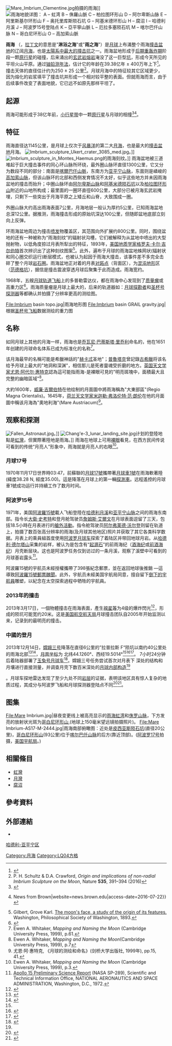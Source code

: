 {{coord|32.8|N|15.6|W|globe:Moon|display=title}}
{{Infobox Lunar mare
|name=雨海
|image=[[Image:Imbrium_location.jpg|200px]]
|caption=顯示雨海所在位置的地圖。
|eponym=沐浴之海或雨之海
|latitude=32.8
|N_or_S= N
|longitude=15.6
|E_or_W=W
|diameter=1145公里(711英里)|<ref name=USGS>{{cite web |title=Moon Mare/Maria |publisher=USGS Astrogeology |work=Gazetteer of Planetary Nomenclature |url=http://planetarynames.wr.usgs.gov/SearchResults?target=MOON&featureType=Mare%2C%20maria |accessdate=2010-08-20}}</ref>
}}

[[Image:Mare_Imbrium_Clementine.jpg|thumb]]拍摄的雨海]]
[[Image:Imbrium map.png|thumb|雨海地貌详图：
<br />
'''A''' – [[虹湾|虹湾]]
<br />
'''B''' – [[侏羅山脈_(月球)|侏羅山脈]]
<br />
'''C''' – [[柏拉图坑|柏拉图环形山]]
<br />
'''D''' – [[阿尔卑斯山脉|阿尔卑斯山脉]]
<br />
'''E''' – [[阿里斯基尔环形山|阿里斯基尔环形山]]
<br />
'''F''' – [[奥托里库斯陨石坑|奥托里库斯陨石坑]]
<br />
'''G''' – [[阿基米德坑|阿基米德环形山]]
<br />
'''H''' – [[凋沼|腐沼]]
<br />
'''I''' – [[哈德利月溪|哈德利月溪]]
<br />
'''J''' – [[阿波罗15号|阿波罗15号]]登陆点
<br />
'''K''' – [[亞平寧山脈_(月球)|亞平寧山脈]]
<br />
'''L''' – [[厄拉多塞陨石坑|厄拉多塞陨石坑]]
<br />
'''M''' – [[喀尔巴仟山脉|喀尔巴仟山脉]] 
<br />
'''N''' – [[哥白尼环形山|哥白尼环形山]]
<br />
'''O''' – [[高加索山脈_(月球)|高加索山脈]]]]

'''雨海''' （{{lang-la|Mare Imbrium}}，[[拉丁文|拉丁文]]的意思是"'''淋浴之海'''"或"'''雨之海'''"）是[[月球|月球]]上布滿整个雨海[[撞击盆地|撞击盆地]]的辽阔[[月海|月海]]，也是[[太阳系最大撞击坑列表|太陽系中最大的撞击坑]]之一。雨海盆地形成于[[后期重轰炸期|后期重轰炸期]]阶段一颗[[原行星|原行星]]的碰撞，后来涌出的[[玄武岩|玄武岩]][[熔岩|熔岩]]淹没了这一巨型[[撞击坑|坑]]，形成今天所见的平坦火山平原。通过[[铀铅测年法|铀铅测年法]]，估计它的年龄在39.38亿年 ± 400万年上下<ref>{{Cite journal | doi = 10.1111/maps.12395| title = High resolution U-Pb ages of Ca-phosphates in Apollo 14 breccias: Implications for the age of the Imbrium impact| journal = Meteoritics & Planetary Science| volume = 49| issue = 12| pages = 2241–2251| year = 2014| last1 = Merle | first1 = R. E.| last2 = Nemchin | first2 = A. A.| last3 = Grange | first3 = M. L.| last4 = Whitehouse | first4 = M. J.| last5 = Pidgeon | first5 = R. T.|bibcode = 2014M&PS...49.2241M }}</ref>。撞击天体的直径估计约为250 ± 25 公里<ref>P. H. Schultz & D.A. Crawford, ''Origin and implications of non-radial Imbrium Sculpture on the Moon'', Nature '''535''', 391–394 (2016)</ref>。月球月海中的特征较其它区域更少，因为熔化的岩浆填平了撞击坑并形成一个相对较平整的表面。但就雨海而言，由于后续事件改变了表面地貌，它已远不如原先那样平坦了。

==起源==
雨海可能形成于38亿年前，[[小行星带|小行星带]]中一颗[[原行星|原行星]]与月球的相撞<ref>{{Cite journal|last=Schultz|first=Peter H.|last2=Crawford|first2=David A.|date=2016-07-21|title=Origin and implications of non-radial Imbrium Sculpture on the Moon|url=http://www.nature.com/nature/journal/v535/n7612/full/nature18278.html|journal=Nature|language=en|volume=535|issue=7612|pages=391–394|doi=10.1038/nature18278|issn=0028-0836|pmid=27443741|bibcode = 2016Natur.535..391S }}</ref><ref>{{Cite web|url=https://news.brown.edu/articles/2016/07/imbrium|title=Asteroid that formed Moon’s Imbrium Basin may have been protoplanet-sized {{!}} News from Brown|website=news.brown.edu|access-date=2016-07-22}}</ref>。

== 特征 ==
雨海直径达1145公里，是月球上仅次于[[风暴洋|风暴洋]]的第二大[[月海|月海]]，也是最大的[[撞击盆地|撞击盆地]]月海。
[[Image:Imbrium_sculpture_Ukert_crater_3085_med.jpg|thumb]]。]]
[[File:Imbrium_sculpture_in_Montes_Haemus.png|thumb]]的雨海刻纹。]]
雨海盆地被三道堆起于巨大撞击事件的同心环山脉所环绕，最外圈山脉环直径1300公里，它又分为数段不同的部分：南面是[[喀爾巴仟山脈|喀爾巴仟山脈]]，东南方为[[亞平寧山脈_(月球)|亚平宁山脉]]，东面则是嶙峻的[[高加索山脈_(月球)|高加索山脉]]，但该山脉环的北部和西侧发育情况不太好，似乎这些地方并未因雨海盆地的撞击而抬升；中圈山脉环由[[阿爾卑斯山脈_(月球)|阿尔卑斯山脉]]和[[阿基米德陨石坑|阿基米德陨石坑]]以及[[柏拉图坑|柏拉图环形山]]附近的山地所构成；最里面的一圈环直徑600公里，大部分已被月海玄武岩掩埋，只剩下一些突出于月海平原之上矮丘和山脊，大致围成一圈。

外圈山脉大约高出雨海表面7公里，月海地层一般认为厚约5公里，已知雨海盆地总深12公里。据推测，雨海撞击形成的原始坑深达100公里，但随即盆地底部立刻向上反弹。

环雨海盆地周边为撞击[[喷发|喷发]]物覆盖区，其范围向外扩展约800公里。同时，围绕盆地的还有一种被称为“雨海刻纹”的辐射状沟槽，它们被解释为从盆地中喷出的大型抛射物，以低角度掠过月表所犁出的特征，1893年，[[美国|美国]][[地质学家|地质学家]][[G·K·吉尔伯特|格罗夫·卡尔·吉尔伯特]]首次辨识出了这种刻纹图案<ref>Gilbert, Grove Karl. [https://catalog.hathitrust.org/Record/100359666 The moon's face, a study of the origin of its features.] Washington, Philosophical Society of Washington, 1893.</ref>。此外，遍布于月球的雨海盆地蛛网状(辐射状和同心圈交织运行)断层模式，也被认为起因于雨海大撞击，该事件差不多完全击碎了整个月球[[岩石圈|岩石圈]]。雨海盆地正对着的月表[[对跖点|对跖点]]（背面区），为[[混沌地形|混沌地形]]区（[[范德格坑|范德格坑]]），据信是撞击震波穿透月球后聚集于此而造成。雨海宽约{{convert|750|mi|km}}。

1968年，五艘[[月球轨道计划|月球轨道飞船]]上的多普勒雷达仪，都在雨海中心发现到了[[质量瘤|质量瘤]]或高重力区<ref>{{cite journal | doi = 10.1126/science.161.3842.680 | title = Mascons: Lunar Mass Concentrations | year = 1968 | author = P. M. Muller, W. L. Sjogren | journal = Science | volume =  161 | issue = 3842  | pages = 680–684 | pmid=17801458|bibcode = 1968Sci...161..680M }}</ref>。雨海质量瘤是月球上最大的，后来的轨道器如：[[月球探勘者|月球探勘者]]和[[重力回溯及内部结构实验室|圣杯号探测器]]等都确认并拍摄了分辨率更高的测绘图。

<gallery heights="240px" mode="packed">
File:Imbrium basin topo.jpg|雨海地形图
File:Imbrium basin GRAIL gravity.jpg|根据[[重力回溯及内部结构实验室|圣杯号飞船]]数据测绘的重力图
</gallery>

== 名称 ==
如同月球上其他的月海一样，雨海也是[[乔瓦尼·巴蒂斯塔·里乔利|乔瓦尼·巴蒂斯塔·里乔利]]命名的，他在1651年创建的月球命名体系已成为标准化的名称<ref>Ewen A. Whitaker, ''Mapping and Naming the Moon'' (Cambridge University Press, 1999), p.61.</ref>。

该月海最早的名稱可能是希臘神話的"[[赫卡忒|赫卡忒]]圣地"；[[普魯塔克|普魯塔克]]曾記錄[[古希臘|古希臘]]将该名给予月球上最大的"地洞和深渊"，相信那儿是死者靈魂受折磨的地方。[[英国|英国]][[天文学家|天文学家]][[尤恩·阿代尔·惠特克|尤恩·阿代尔·惠特克]]認為這可能指雨海-是裸眼可見的"明亮斑塊中，面積最大且完整的幽暗區域"<ref>Ewen A. Whitaker, ''Mapping and Naming the Moon''(Cambridge University Press, 1999), p.7</ref>。

大約1600年，[[威廉·吉爾伯特|威廉·吉爾伯特]]在他绘制的月面圖中將雨海稱為"大東部區"(Regio Magna Orientalis)。1645年，[[荷兰|荷兰]][[天文学家|天文学家]][[米迦勒·弗洛伦特·范·朗伦|米迦勒·弗洛伦特·范·朗伦]]在他的月面圖中稱该月海為"奧地利海"(Mare Austriacum)<ref>尤恩·阿·惠特克, 《月球的测绘和命名》(剑桥大学出版社, 1999年), pp.15, 41.</ref>。

== 观察和探测 ==
[[File:Fallen_Astronaut.jpg|thumb]]。]] 
[[File:Chang'e-3_lunar_landing_site.jpg|thumb]]计划的登陸地點是[[虹灣|虹灣]]，但實際著陸地是雨海。]]
雨海在地球上可用[[肉眼|裸眼]]看見，在西方民间传说可看到的传统“月亮人”形象中，雨海就是月亮人的右眼<ref>Ewen A. Whitaker, ''Mapping and Naming the Moon'' (Cambridge University Press, 1999), p.3.</ref>。
===月球17号===
1970年11月17日世界時03:47，前蘇聯的[[月球17號|月球17號]]攜帶著[[月球車1號|月球車1號]]在雨海軟著陸(緯度38.28 N, 經度35.00)。這是降落在月球上的第一輛[[探測車|探測車]]。远程遙控的月球車1號成功运行并持續工作了数月时间。

===阿波罗15号===
1971年，美国[[阿波羅15號|阿波羅15號]]載人飞船登陸在[[哈德利月溪|哈德利月溪]]和[[亚平宁山脉_(月球)|亚平宁山脉]]之间的雨海东南部。指令长[[大衛·史考特|大衛·史考特]]和登月舱驾驶员[[詹姆斯·艾爾文|詹姆斯·艾爾文]]在月球表面逗留了三天，包括18.5小時在月表进行的[[艙外活動|艙外活動]]。指令舱驾驶员[[阿尔弗莱德·沃尔登|阿尔弗莱德·沃尔登]]则留在轨道上，拍摄了数百张高分辨率的雨海(及月球其他地区)照片并获取了其它各类科学数据。月表上的乘員組首度使用[[阿波罗月球车|阿波罗月球车]]探索了着陆区并带回地球{{convert|77|kg}}月岩。从[[哈德利·德尔塔山|哈德利·德尔塔山]]采集的岩样，被认为是包含有“[[起源石|起源石]]”的前雨海纪（[[酒海纪|酒海纪]]或[[前酒海纪|前酒海纪]]）月壳断层块。这也是阿波罗任务仅到访过的一条月溪，观察了溪壁中可看到的月球基岩露头<ref>[https://www.hq.nasa.gov/alsj/a15/as15psr.pdf Apollo 15 Preliminary Science Report] (NASA SP-289), Scientific and Technical Information Office, NATIONAL AERONAUTICS AND SPACE ADMINISTRATION, Washington, D.C., 1972.</ref>。

阿波羅15號的宇航员未經授權攜帶了398張紀念郵票，並在返回地球後推銷 —這導致[[阿波羅15號郵票醜聞|阿波羅15號郵票醜聞]]。此外，宇航员未經美国宇航局同意，擅自留下[[倒下的宇航員|倒下的宇航員]]雕塑，以紀念在太空探索過程中牺牲的宇航員。

=== 2013年的撞击 ===
2013年3月17日，一個物體撞击在雨海表面，產生[[視星等|視星等]]为4级的爆炸閃光<ref name="impact2013">{{cite web
  |date=May 17, 2013
  |title=Bright Explosion on the Moon
  |publisher=Science@NASA
  |author=Dr. Tony Phillips
  |url=http://science.nasa.gov/science-news/science-at-nasa/2013/16may_lunarimpact/
  |accessdate=2013-05-19}}</ref>，形成的陨坑可能宽约20米。这是[[美国航空航天局|美国航空航天局]]月球撞击团队自2005年开始监测以来，记录到的最明亮的撞击。

=== 中國的登月 ===
{{Main|嫦娥三號|玉兔號月球車}}
2013年12月14日，[[嫦娥三号|嫦娥三号]]降落在直径6公里的”拉普拉斯 F“陨坑以南约40公里处的雨海北部<ref>{{cite web | url = http://planetary.s3.amazonaws.com/assets/images/3-moon/20131214_change_landing_location.jpg | title = Chang'e 3 landing coordinates | accessdate = 2013-12-15 | date = 14 December 2013 | work = China News (CN)}}</ref><ref name='Landing in Mare Imbrium'>{{cite news | author1 = Emily Lakdawalla |author2=Phil Stooke | title = Chang'e 3 has successfully landed on the Moon! | date = December 2013 | url = http://www.planetary.org/blogs/emily-lakdawalla/2013/12140619-change-3-has-successfully-landed.html | work = The Planetary Society | accessdate = 2013-12-15}}</ref>，[[月面坐标|月面坐标]]为 北纬44.1260°、西经19.5014°<ref name='Landing in Mare Imbrium'/><ref>{{cite web | url = http://www.spaceflightnow.com/china/change3/131214landing/#.Uqzk7EAwCZA | title=China successfully lands robotic rover on the moon>}}</ref><ref>{{cite web | url= http://ww2.sinaimg.cn/mw1024/5f50f3afgw1ebjm28fzibj20v31rjgvr.jpg | title = Landing map of Chang'e 3 }}</ref>。 7小时24分钟后着陆器部署了[[玉兔号月球车|玉兔号月球车]]<ref>{{cite news | first = Ian | last = O'Neil | title = China's Rover Rolls! Yutu Begins Moon Mission | date = 14 December 2013 | publisher = CCTV | url = http://news.discovery.com/space/chinas-rover-rolls-yutu-begins-moon-mission-131214.htm | work = Discovery News | accessdate = 2013-12-15}}</ref>。嫦娥三号任务尝试首次对月表下{{convert|30|m|ft|abbr=on}} 深处的结构和月壤进行直接测量，并调查月壳下数百米深处的[[月球内部构造|月球内部构造]]<ref name="xinhuanet.com/politics/2012-06/">{{Cite news |url=http://news.xinhuanet.com/politics/2012-06/14/c_112217044.htm |title=欧阳自远：嫦娥三号明年发射将实现着陆器与月球车联合探测 |publisher=Xinhua|date=14 June 2012|accessdate=23 July 2013}}</ref>。月球车探地雷达发现了至少九处不同[[地层|岩层]]的证据，表明该地区具有惊人复杂的地质过程，其成分与阿波罗飞船和月球探测器登陆点不同<ref name="layered">{{cite news |last=Wall |first=Mike |url=http://www.space.com/28810-moon-history-chinese-lunar-rover.html?adbid=10152690360766466&adbpl=fb&adbpr=17610706465 |title=The Moon's History Is Surprisingly Complex, Chinese Rover Finds |work=Space.com |date=March 12, 2015 |access-date=13 March 2015}}</ref><ref>{{cite journal |title=A young multilayered terrane of the northern Mare Imbrium revealed by Chang’E-3 mission |journal=Science |date=13 March 2015 |last=Xiao |first=Long |volume=347 |issue=6227 |pages=1226–1229 |doi=10.1126/science.1259866 |url=http://www.sciencemag.org/content/347/6227/1226.abstract?sid=20f483df-4cbe-4c2a-a973-fe8348bdf7b4 |access-date=13 March 2015|bibcode = 2015Sci...347.1226X |pmid=25766228}}</ref>。

==图集==
<gallery>

File:Mare Imbrium.jpg|昼夜变更线上被高亮显示的[[雨海|雨海]][[虹湾|虹湾]]和[[侏罗山脉_(月球)|侏罗山脉]]，下方发亮的放射状光斑为[[哥白尼环形山|哥白尼环形山]],(地球上150毫米望远镜拍摄照片)。
File:Mare Imbrium-AS17-M-2444.jpg|雨海南部俯瞰图：近处是[[皮西亚斯陨石坑|皮西亚斯陨石坑]](直径20公里)，[[哥白尼环形山|哥白尼环形山]](93公里)位于[[喀尔巴仟山脉|喀尔巴仟山脉]]的后方(靠近顶部)。([[阿波罗17号|阿波罗17号]]拍摄，[[美国宇航局|美国宇航局]]。)

</gallery>

== 相關條目 ==
* [[虹灣|虹灣]]
* [[月灣_(月海)|月灣]]
* [[凋沼|腐沼]]

== 參考資料 ==
{{Reflist}}

== 外部連結 ==
* {{cite web
 |last        = Phillips
 |first       = Tony
 |date        = 2006-06-13
 |url         = http://science.nasa.gov/headlines/y2006/13jun_lunarsporadic.htm
 |title       = A Meteoroid Hits the Moon
 |publisher   = Science@NASA
 |accessdate  = 2006-06-16
 |deadurl     = yes
 |archiveurl  = https://web.archive.org/web/20060616011442/http://science.nasa.gov/headlines/y2006/13jun_lunarsporadic.htm
 |archivedate = 2006-06-16
}}
[[哈德利-亚平宁区|哈德利-亚平宁区]]
{{月海}}

[[Category:月海|Category:月海]]
[[Category:LQ04方格|Category:LQ04方格]]